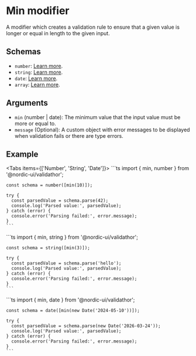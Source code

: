 # Min modifier

A modifier which creates a validation rule to ensure that a given value is longer or equal in length to the given input.

## Schemas

- `number`: [Learn more](/schemas/number).
- `string`: [Learn more](/schemas/string).
- `date`: [Learn more](/schemas/date).
- `array`: [Learn more](/schemas/array).

## Arguments

- `min` (number | date): The minimum value that the input value must be more or equal to.
- `message` (Optional): A custom object with error messages to be displayed when validation fails or there are type errors.

## Example


<Tabs items={['Number', 'String', 'Date']}>
  <Tab>
    ```ts
    import { min, number } from '@nordic-ui/validathor';

    const schema = number([min(10)]);

    try {
      const parsedValue = schema.parse(42);
      console.log('Parsed value:', parsedValue);
    } catch (error) {
      console.error('Parsing failed:', error.message);
    }
    ```
  </Tab>
  <Tab>
    ```ts
    import { min, string } from '@nordic-ui/validathor';

    const schema = string([min(3)]);

    try {
      const parsedValue = schema.parse('hello');
      console.log('Parsed value:', parsedValue);
    } catch (error) {
      console.error('Parsing failed:', error.message);
    }
    ```
  </Tab>
  <Tab>
    ```ts
    import { min, date } from '@nordic-ui/validathor';

    const schema = date([min(new Date('2024-05-10'))]);

    try {
      const parsedValue = schema.parse(new Date('2026-03-24'));
      console.log('Parsed value:', parsedValue);
    } catch (error) {
      console.error('Parsing failed:', error.message);
    }
    ```
  </Tab>
</Tabs>